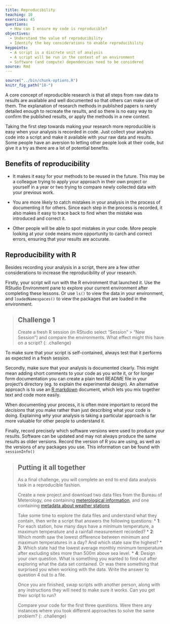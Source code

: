 ```yaml
---
title: Reproducibility 
teaching: 10
exercises: 45
questions: 
  - How can I ensure my code is reproducible?
objectives:
  - Understand the value of reproducibility
  - Identify the key considerations to enable reproducibility
keypoints:
  - A script is a discrete unit of analysis
  - A script will be run in the context of an environment
  - Software (and compute) dependencies need to be considered
source: Rmd
---
```


```r
source("../bin/chunk-options.R")
knitr_fig_path("18-")
```

A core concept of reproducible research is that all steps from raw data to results are available
and well documented so that others can make use of them. The explanation of research methods in 
published papers is rarely detailed enough to recreate the results, and so there is no easy way to
confirm the published results, or apply the methods in a new context. 

Taking the first step towards making your research more reproducible is easy when your analysis is 
recorded in code. Just collect your analysis code into a script and make it available with
your raw data and results. Some people have an aversion to letting other people look at their code,
but give it a try as there are a lot of potential benefits.

## Benefits of reproducibility

* It makes it easy for your methods to be reused in the future. This may be a colleague trying to 
apply your approach in their own project or yourself in a year or two trying to compare newly
collected data with your previous work.

* You are more likely to catch mistakes in your analysis in the process of documenting it for others.
Since each step in the process is recorded, it also makes it easy to trace back to find when the 
mistake was introduced and correct it.

* Other people will be able to spot mistakes in your code. More people looking at your code means 
more opportunity to carch and correct errors, ensuring that your results are accurate.

## Reproducibility with R

Besides recording your analysis in a script, there are a few other considerations to increase the
reproducibility of your research.

Firstly, your script will run with the R environment that launched it. Use the RStudio Environment 
pane to explore your current environment after completing these lessons. Or use `ls()` to view the 
data in your environment, and `loadedNamespaces()` to view the packages that are loaded in the 
environment. 

> ## Challenge 1
> Create a fresh R session (in RStudio select "Session" > "New Session") and compare the environments.
> What effect might this have on a script?
{: .challenge}

To make sure that your script is self-contained, always test that it performs as expected in a 
fresh session.

Secondly, make sure that your analysis is documented clearly. This might mean adding short comments 
to your code as you write it, or for longer form documentation you can create a plain text README 
file in your project's directory (eg. to explain the experimental design). An alternative approach
is to use an [R markdown](https://rmarkdown.rstudio.com) document, which lets you mix together text 
and code more easily. 

When documenting your process, it is often more important to record the *decisions* that you make
rather than just describing what your code is doing. Explaining *why* your analysis is taking a 
particular approach is far more valuable for other people to understand it.

Finally, record precisely which software versions were used to produce your results. Software can
be updated and may not always produce the same results as older versions. Record the version of R
you are using, as well as the versions of any packages you use. This information can be found with
`sessionInfo()`

> ## Putting it all together
> 
> As a final challenge, you will complete an end to end data analysis task in a reproducible fashion.
>
> Create a new project and download two data files from the Bureau of Meterology, one
> containing [meterological information]({{ page.root }}{% link data/BOM_data.csv %}),
> and one containing [metadata about weather stations](({{ page.root }}{% link data/BOM_stations.csv %}))
> 
> Take some time to explore the data files and understand what they contain, then write a script 
> that answers the following questions:
> * **1**: For each station, how many days have a minimum temperature, a maximum temperature and 
> a rainfall measurement recorded?
> * **2**: Which month saw the lowest difference between minimum and maximum temperatures in a day?
> And which state saw the highest?
> * **3**: Which state had the lowest average monthly minimum temperature after excluding sites
> more than 500m above sea level.
> * **4**: Design your own question. What is something you wanted to find out after exploring what
> the data set contained. Or was there something that surprised you when working with the data.
> Write the answer to question 4 out to a file.
>
> Once you are finished, swap scripts with another person, along with any instructions they will need
> to make sure it works. Can you get their script to run? 
> 
> Compare your code for the first three questions. Were there any instances where you took different
> approaches to solve the same problem? 
{: .challenge}


